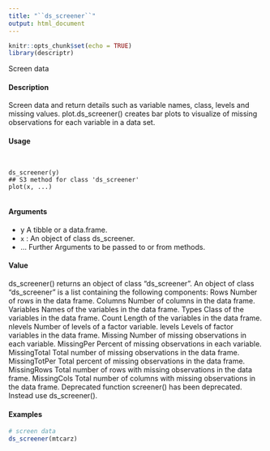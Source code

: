 ```yaml
---
title: "``ds_screener``"
output: html_document
---
```


```r
knitr::opts_chunk$set(echo = TRUE)
library(descriptr)
```


 Screen data

#### Description 
 
Screen data and return details such as variable names, class, levels and missing values. plot.ds_screener()
creates bar plots to visualize of missing observations for each variable in a data set.

#### Usage 
<pre><code>

ds_screener(y)
## S3 method for class 'ds_screener'
plot(x, ...)

</code></pre>
#### Arguments 
 
* y A tibble or a data.frame.
* ``x`` : An object of class ds_screener.
* ... Further Arguments to be passed to or from methods.

#### Value
ds_screener() returns an object of class "ds_screener". An object of class "ds_screener" is a
list containing the following components:
Rows Number of rows in the data frame.
Columns Number of columns in the data frame.
Variables Names of the variables in the data frame.
Types Class of the variables in the data frame.
Count Length of the variables in the data frame.
nlevels Number of levels of a factor variable.
levels Levels of factor variables in the data frame.
Missing Number of missing observations in each variable.
MissingPer Percent of missing observations in each variable.
MissingTotal Total number of missing observations in the data frame.
MissingTotPer Total percent of missing observations in the data frame.
MissingRows Total number of rows with missing observations in the data frame.
MissingCols Total number of columns with missing observations in the data frame.
Deprecated function
screener() has been deprecated. Instead use ds_screener().

#### Examples 
```r

# screen data
ds_screener(mtcarz)
```
